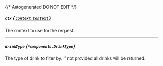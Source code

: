 {/* Autogenerated DO NOT EDIT  */}

##### `ctx` [*{ `context.Context` }*](https://pkg.go.dev/context#Context)
The context to use for the request.

---
##### `drinkType` *{`*components.DrinkType`}*
The type of drink to filter by. If not provided all drinks will be returned.
<Collapsible openLabel={Labels.showProperties} closeLabel={Labels.hideProperties}>
    <DrinkType/>
</Collapsible>


